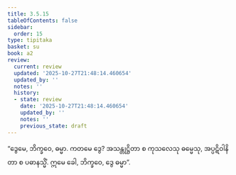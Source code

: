 ```yaml
---
title: 3.5.15
tableOfContents: false
sidebar:
  order: 15
type: tipitaka
basket: su
book: a2
review:
  current: review
  updated: '2025-10-27T21:48:14.460654'
  updated_by: ''
  notes: ''
  history:
  - state: review
    date: '2025-10-27T21:48:14.460654'
    updated_by: ''
    notes: ''
    previous_state: draft
---
```



<ReviewStatus review={frontmatter.review} showDetails={true} />

<HypothesisAnnotation frontmatter={frontmatter} />

<DynamicBreadcrumb />

<Division number="178" book="a2" e="ch" v="15" p="94">

<Paragraph number="271" book="a2">
“ဒွေမေ, ဘိက္ခဝေ, ဓမ္မာ. ကတမေ ဒွေ? အသန္တုဋ္ဌိတာ စ ကုသလေသု ဓမ္မေသု, အပ္ပဋိဝါနိတာ စ ပဓာနသ္မိံ. ဣမေ ခေါ, ဘိက္ခဝေ, ဒွေ ဓမ္မာ”.
</Paragraph>
</Division>